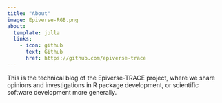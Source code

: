 ```yaml
---
title: "About"
image: Epiverse-RGB.png
about:
  template: jolla
  links:
    - icon: github
      text: Github
      href: https://github.com/epiverse-trace
---
```


This is the technical blog of the Epiverse-TRACE project, where we share opinions and investigations in R package development, or scientific software development more generally.
